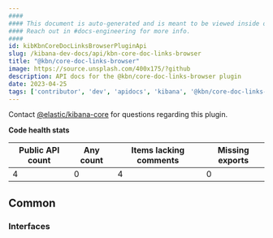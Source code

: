 ```yaml
---
####
#### This document is auto-generated and is meant to be viewed inside our experimental, new docs system.
#### Reach out in #docs-engineering for more info.
####
id: kibKbnCoreDocLinksBrowserPluginApi
slug: /kibana-dev-docs/api/kbn-core-doc-links-browser
title: "@kbn/core-doc-links-browser"
image: https://source.unsplash.com/400x175/?github
description: API docs for the @kbn/core-doc-links-browser plugin
date: 2023-04-25
tags: ['contributor', 'dev', 'apidocs', 'kibana', '@kbn/core-doc-links-browser']
---
```




Contact [@elastic/kibana-core](https://github.com/orgs/elastic/teams/kibana-core) for questions regarding this plugin.

**Code health stats**

| Public API count  | Any count | Items lacking comments | Missing exports |
|-------------------|-----------|------------------------|-----------------|
| 4 | 0 | 4 | 0 |

## Common

### Interfaces
<DocDefinitionList data={kbnCoreDocLinksBrowserObj.common.interfaces}/>

